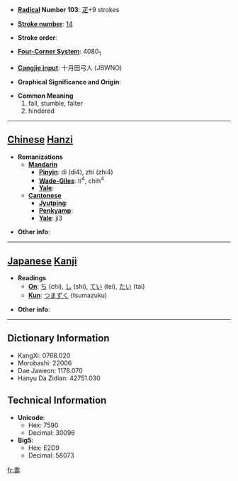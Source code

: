 * '''[[Wiktionary:Chinese radical index| Radical]] Number 103''': [[Wiktionary:Chinese radical index 疋|疋]]+9 strokes

* '''[[Wiktionary:Chinese total strokes index|Stroke number]]''': [[Wiktionary:Chinese total strokes index 14|14]]

* '''Stroke order''': 

* '''[[Wiktionary:Chinese four corner index|Four-Corner System]]''': 4080<sub>1</sub>

* '''[[Wiktionary:Chinese Cangjie index|Cangjie input]]''': 十月田弓人 (JBWNO)

* '''Graphical Significance and Origin''': 

* '''Common Meaning'''
*#fall, stumble, falter
*# hindered


----

== [[Chinese]] [[Hanzi]] ==

* '''Romanizations'''
** '''[[Mandarin]]'''
*** '''[[Pinyin]]''': dì (di4), zhì (zhi4)
*** '''[[Wade-Giles]]''': ti<sup>4</sup>, chih<sup>4</sup>
*** '''[[Yale]]''': 
** '''[[Cantonese]]'''
*** '''[[Jyutping]]''':
*** '''[[Penkyamp]]''': 
*** '''[[Yale]]''': ji3

* '''Other info''': 

----

== [[Japanese]] [[Kanji]] ==

* '''Readings'''
** '''[[On]]''': [[ち]] (chi), [[し]] (shi), [[てい]] (tei), [[たい]] (tai)
** '''[[Kun]]''': [[つまずく]] (tsumazuku)

* '''Other info''':  

----

== Dictionary Information ==

* KangXi: 0768.020
* Morobashi: 22006
* Dae Jaweon: 1178.070
* Hanyu Da Zidian: 42751.030

== Technical Information ==

* '''Unicode''':
** Hex: 7590
** Decimal: 30096
* '''Big5''':
** Hex: E2D9
** Decimal: 58073

[[fr:疐]]